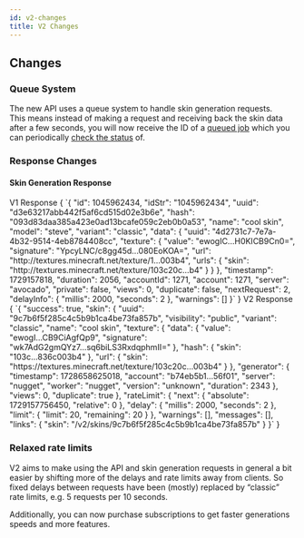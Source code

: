 ```yaml
---
id: v2-changes
title: V2 Changes
---
```




## Changes

### Queue System

The new API uses a queue system to handle skin generation requests.<br/>
This means instead of making a request and receiving back the skin data after a few seconds, you will now receive the ID of a [queued job](../../mineskin-api/queue-skin-generation) which you can periodically [check the status](../../mineskin-api/get-job-status) of.


### Response Changes

#### Skin Generation Response

<Columns>
    <Column className='col--6'>
        V1 Response
        <CodeBlock language="json">
            { `{
    "id": 1045962434,
    "idStr": "1045962434",
    "uuid": "d3e63217abb442f5af6cd515d02e3b6e",
    "hash": "093d83daa385a423e0ad13bcafe059c2eb0b0a53",
    "name": "cool skin",
    "model": "steve",
    "variant": "classic",
    "data": {
        "uuid": "4d2731c7-7e7a-4b32-9514-4eb8784408cc",
        "texture": {
            "value": "ewogIC...H0KICB9Cn0=",
            "signature": "YpcyLNC/c8gg45d...080EoKOA=",
            "url": "http://textures.minecraft.net/texture/1...003b4",
            "urls": {
                "skin": "http://textures.minecraft.net/texture/103c20c...b4"
            }
        }
    },
    "timestamp": 1729157818,
    "duration": 2056,
    "accountId": 1271,
    "account": 1271,
    "server": "avocado",
    "private": false,
    "views": 0,
    "duplicate": false,
    "nextRequest": 2,
    "delayInfo": {
        "millis": 2000,
        "seconds": 2
    },
    "warnings": []
}` }
        </CodeBlock>
    </Column>
    <Column className='col--6'>
        V2 Response
        <CodeBlock language="json">
            { `{
    "success": true,
    "skin": {
        "uuid": "9c7b6f5f285c4c5b9b1ca4be73fa857b",
        "visibility": "public",
        "variant": "classic",
        "name": "cool skin",
        "texture": {
            "data": {
                "value": "ewogI...CB9CiAgfQp9",
                "signature": "wk7AdG2gmQYz7...sq6biLS3RxdqphmII="
            },
            "hash": {
                "skin": "103c...836c003b4"
            },
            "url": {
                "skin": "https://textures.minecraft.net/texture/103c20c...003b4"
            }
        },
        "generator": {
            "timestamp": 1728658625018,
            "account": "b74eb5b1...56f01",
            "server": "nugget",
            "worker": "nugget",
            "version": "unknown",
            "duration": 2343
        },
        "views": 0,
        "duplicate": true
    },
    "rateLimit": {
        "next": {
            "absolute": 1729157756450,
            "relative": 0
        },
        "delay": {
            "millis": 2000,
            "seconds": 2
        },
        "limit": {
            "limit": 20,
            "remaining": 20
        }
    },
    "warnings": [],
    "messages": [],
    "links": {
        "skin": "/v2/skins/9c7b6f5f285c4c5b9b1ca4be73fa857b"
    }
}` }
        </CodeBlock>
    </Column>
</Columns>



### Relaxed rate limits

V2 aims to make using the API and skin generation requests in general a bit easier by shifting more of the delays and rate limits away from clients.
So fixed delays between requests have been (mostly) replaced by “classic” rate limits, e.g. 5 requests per 10 seconds.

Additionally, you can now purchase subscriptions to get faster generations speeds and more features.

